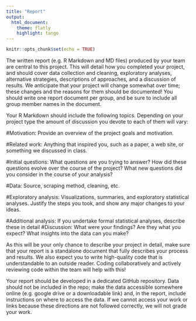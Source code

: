 ```yaml
---
title: "Report"
output: 
  html_document:
    theme: flatly
    highlight: tango
---
```


```r
knitr::opts_chunk$set(echo = TRUE)
```

The written report (e.g. R Markdown and MD files) produced by your team are central to this project. This will detail how you completed your project, and should cover data collection and cleaning, exploratory analyses, alternative strategies, descriptions of approaches, and a discussion of results. We anticipate that your project will change somewhat over time; these changes and the reasons for them should be documented! You should write one report document per group, and be sure to include all group member names in the document.

Your R Markdown should include the following topics. Depending on your project type the amount of discussion you devote to each of them will vary:

#Motivation: Provide an overview of the project goals and motivation.

#Related work: Anything that inspired you, such as a paper, a web site, or something we discussed in class.

#Initial questions: What questions are you trying to answer? How did these questions evolve over the course of the project? What new questions did you consider in the course of your analysis?

#Data: Source, scraping method, cleaning, etc.

#Exploratory analysis: Visualizations, summaries, and exploratory statistical analyses. Justify the steps you took, and show any major changes to your ideas.

#Additional analysis: If you undertake formal statistical analyses, describe these in detail
#Discussion: What were your findings? Are they what you expect? What insights into the data can you make?

As this will be your only chance to describe your project in detail, make sure that your report is a standalone document that fully describes your process and results. We also expect you to write high-quality code that is understandable to an outside reader. Coding collaboratively and actively reviewing code within the team will help with this!

Your report should be developed in a dedicated GitHub repository. Data should not be included in the repo; make the data accessible somewhere online (e.g. google drive or a downloadable link) and, in the report, include instructions on where to access the data. If we cannot access your work or links because these directions are not followed correctly, we will not grade your work.